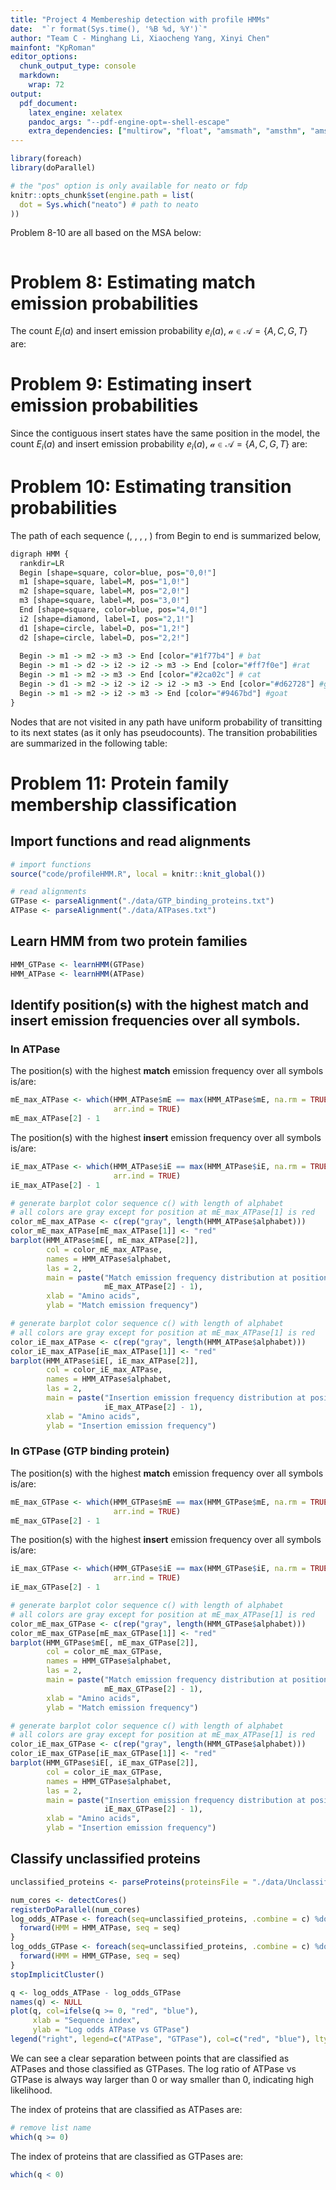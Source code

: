 ```yaml
---
title: "Project 4 Membereship detection with profile HMMs"
date:  "`r format(Sys.time(), '%B %d, %Y')`"
author: "Team C - Minghang Li, Xiaocheng Yang, Xinyi Chen"
mainfont: "KpRoman"
editor_options: 
  chunk_output_type: console
  markdown: 
    wrap: 72
output:
  pdf_document:
    latex_engine: xelatex
    pandoc_args: "--pdf-engine-opt=-shell-escape"
    extra_dependencies: ["multirow", "float", "amsmath", "amsthm", "amssymb", "cancel", "unicode-math" ]
---
```


```r
library(foreach)
library(doParallel)
```

```r
# the "pos" option is only available for neato or fdp
knitr::opts_chunk$set(engine.path = list(
  dot = Sys.which("neato") # path to neato
))
```

Problem 8-10 are all based on the MSA below:

```r

```

```{=latex}
\setlength{\tabcolsep}{10pt} % Default value: 6pt
\renewcommand{\arraystretch}{1.5}
\begin{table}[htbp]
\centering
\caption{Multiple sequence alignment for Problem 8-10}
\begin{tabular}{l|cccccc}
\multicolumn{1}{c|}{} & M & M & I       & I       & I       & M \\ \hline
bat                   & A & G & -       & -       & -       & C \\
rat                   & A & - & A       & G       & -       & C \\
cat                   & A & G & -       & -       & -       & C \\
gnat                  & - & G & A       & A       & A       & C \\
goat                  & A & G & -       & -       & A       & C \\ \hline
\multicolumn{1}{c|}{} & 1 & 2 & $\cdot$ & $\cdot$ & $\cdot$ & 3
\end{tabular}
\end{table}
```
# Problem 8: Estimating match emission probabilities

The count $E_i(a)$ and insert emission probability $e_i(a)$,
$\mathcal{a} \in \mathcal{A} = \{A, C, G, T\}$ are:

```{=latex}
\begin{table}[ht]
\centering
\caption{Estimated match emission probabilities of the profile HMM}
\begin{tabular}{ccccccc}
\hline
           & \multicolumn{2}{c}{\textbf{1}} & \multicolumn{2}{c}{\textbf{2}} & \multicolumn{2}{c}{\textbf{3}} \\ \hline
           & $E_1$          & $e_1$         & $E_2$          & $e_2$         & $E_3$          & $e_3$         \\ \hline
\textbf{A} & $5$            & $5/8$         & $1$            & $1/8$         & $1$            & $5/8$         \\
\textbf{C} & $1$            & $1/8$         & $1$            & $1/8$         & $6$            & $1/8$         \\
\textbf{G} & $1$            & $1/8$         & $5$            & $5/8$         & $1$            & $1/8$         \\
\textbf{T} & $1$            & $1/8$         & $1$            & $1/8$         & $1$            & $1/8$         \\ \hline
\end{tabular}
\end{table}
```
# Problem 9: Estimating insert emission probabilities

Since the contiguous insert states have the same position in the model,
the count $E_i(a)$ and insert emission probability $e_i(a)$,
$\mathcal{a} \in \mathcal{A} = \{A, C, G, T\}$ are:

```{=latex}
\begin{table}[ht]
\centering
\caption{Estimated insert emission probabilities of the profile HMM}
\begin{tabular}{ccccccc}
\hline
           & \multicolumn{2}{c}{\textbf{I}} \\ \hline
           & $E_1$          & $e_1$        \\ \hline
\textbf{A} & $6$            & $6/10$        \\
\textbf{C} & $1$            & $1/10$        \\
\textbf{G} & $2$            & $2/10$        \\
\textbf{T} & $1$            & $1/10$        \\ \hline
\end{tabular}
\end{table}
\pagebreak
```
# Problem 10: Estimating transition probabilities

The path of each sequence (\textcolor[HTML]{1f77b4}{bat},
\textcolor[HTML]{ff7f0e}{rat}, \textcolor[HTML]{2ca02c}{cat},
\textcolor[HTML]{d62728}{gnat}, \textcolor[HTML]{9467bd}{goat}) from
Begin to end is summarized below,

```r
digraph HMM {
  rankdir=LR
  Begin [shape=square, color=blue, pos="0,0!"]
  m1 [shape=square, label=M, pos="1,0!"]
  m2 [shape=square, label=M, pos="2,0!"]
  m3 [shape=square, label=M, pos="3,0!"]
  End [shape=square, color=blue, pos="4,0!"]
  i2 [shape=diamond, label=I, pos="2,1!"]
  d1 [shape=circle, label=D, pos="1,2!"]
  d2 [shape=circle, label=D, pos="2,2!"]
 
  Begin -> m1 -> m2 -> m3 -> End [color="#1f77b4"] # bat
  Begin -> m1 -> d2 -> i2 -> i2 -> m3 -> End [color="#ff7f0e"] #rat
  Begin -> m1 -> m2 -> m3 -> End [color="#2ca02c"] # cat
  Begin -> d1 -> m2 -> i2 -> i2 -> i2 -> m3 -> End [color="#d62728"] #gnat
  Begin -> m1 -> m2 -> i2 -> m3 -> End [color="#9467bd"] #goat
}
```

Nodes that are not visited in any path have uniform probability of
transitting to its next states (as it only has pseudocounts). The
transition probabilities are summarized in the following table:

```{=latex}
\begin{table}[ht]
\centering
\caption{Estimated transition probabilities of the profile HMM}
\begin{tabular}{cccccccccc}
\hline
                  & \multicolumn{2}{c}{\textbf{0}} & \multicolumn{2}{c}{\textbf{1}} & \multicolumn{2}{c}{\textbf{2}} & \multicolumn{2}{c}{\textbf{3}} \\ \hline
                  & $E_0$          & $e_0$         & $E_1$          & $e_1$         & $E_2$          & $e_2$         & $E_3$          & $e_3$         \\ \hline
$M \rightarrow M$ & $5$            & $5/8$         & $4$            & $4/7$         & $3$            & $3/7$         & $6$            & $6/8$         \\
$M \rightarrow I$ & $1$            & $1/8$         & $1$            & $1/7$         & $3$            & $3/7$         & $1$            & $1/8$         \\
$M \rightarrow D$ & $2$            & $2/8$         & $2$            & $2/7$         & $1$            & $1/7$         & $1$            & $1/8$         \\ \hline
$I \rightarrow M$ & $1$            & $1/3$         & $1$            & $1/3$         & $4$            & $4/9$         & $1$            & $1/3$         \\
$I \rightarrow I$ & $1$            & $1/3$         & $1$            & $1/3$         & $4$            & $4/9$         & $1$            & $1/3$         \\
$I \rightarrow D$ & $1$            & $1/3$         & $1$            & $1/3$         & $1$            & $1/9$         & $1$            & $1/3$         \\ \hline
$D \rightarrow M$ & $1$            & $1/3$         & $2$            & $2/4$         & $1$            & $1/4$         & $1$            & $1/3$         \\
$D \rightarrow I$ & $1$            & $1/3$         & $1$            & $1/4$         & $2$            & $2/4$         & $1$            & $1/3$         \\
$D \rightarrow D$ & $1$            & $1/3$         & $1$            & $1/4$         & $1$            & $1/4$         & $1$            & $1/3$         \\ \hline
\end{tabular}
\end{table}
\pagebreak
```
# Problem 11: Protein family membership classification

## Import functions and read alignments

```r
# import functions
source("code/profileHMM.R", local = knitr::knit_global())
```

```r
# read alignments
GTPase <- parseAlignment("./data/GTP_binding_proteins.txt")
ATPase <- parseAlignment("./data/ATPases.txt")
```

## Learn HMM from two protein families

```r
HMM_GTPase <- learnHMM(GTPase)
HMM_ATPase <- learnHMM(ATPase)
```

## Identify position(s) with the highest match and insert emission frequencies over all symbols.

### In ATPase

The position(s) with the highest **match** emission frequency over all
symbols is/are:

```r
mE_max_ATPase <- which(HMM_ATPase$mE == max(HMM_ATPase$mE, na.rm = TRUE), 
                       arr.ind = TRUE)
mE_max_ATPase[2] - 1
```

The position(s) with the highest **insert** emission frequency over all
symbols is/are:

```r
iE_max_ATPase <- which(HMM_ATPase$iE == max(HMM_ATPase$iE, na.rm = TRUE), 
                       arr.ind = TRUE)
iE_max_ATPase[2] - 1
```

```r
# generate barplot color sequence c() with length of alphabet
# all colors are gray except for position at mE_max_ATPase[1] is red
color_mE_max_ATPase <- c(rep("gray", length(HMM_ATPase$alphabet)))
color_mE_max_ATPase[mE_max_ATPase[1]] <- "red"
barplot(HMM_ATPase$mE[, mE_max_ATPase[2]],
        col = color_mE_max_ATPase,
        names = HMM_ATPase$alphabet,
        las = 2,
        main = paste("Match emission frequency distribution at position",
                     mE_max_ATPase[2] - 1),
        xlab = "Amino acids",
        ylab = "Match emission frequency")
```

```r
# generate barplot color sequence c() with length of alphabet
# all colors are gray except for position at mE_max_ATPase[1] is red
color_iE_max_ATPase <- c(rep("gray", length(HMM_ATPase$alphabet)))
color_iE_max_ATPase[iE_max_ATPase[1]] <- "red"
barplot(HMM_ATPase$iE[, iE_max_ATPase[2]],
        col = color_iE_max_ATPase,
        names = HMM_ATPase$alphabet,
        las = 2,
        main = paste("Insertion emission frequency distribution at position",
                     iE_max_ATPase[2] - 1),
        xlab = "Amino acids",
        ylab = "Insertion emission frequency")
```

### In GTPase (GTP binding protein)

The position(s) with the highest **match** emission frequency over all
symbols is/are:

```r
mE_max_GTPase <- which(HMM_GTPase$mE == max(HMM_GTPase$mE, na.rm = TRUE), 
                       arr.ind = TRUE)
mE_max_GTPase[2] - 1
```

The position(s) with the highest **insert** emission frequency over all
symbols is/are:

```r
iE_max_GTPase <- which(HMM_GTPase$iE == max(HMM_GTPase$iE, na.rm = TRUE), 
                       arr.ind = TRUE)
iE_max_GTPase[2] - 1
```

```r
# generate barplot color sequence c() with length of alphabet
# all colors are gray except for position at mE_max_ATPase[1] is red
color_mE_max_GTPase <- c(rep("gray", length(HMM_GTPase$alphabet)))
color_mE_max_GTPase[mE_max_GTPase[1]] <- "red"
barplot(HMM_GTPase$mE[, mE_max_GTPase[2]],
        col = color_mE_max_GTPase,
        names = HMM_GTPase$alphabet,
        las = 2,
        main = paste("Match emission frequency distribution at position",
                     mE_max_GTPase[2] - 1),
        xlab = "Amino acids",
        ylab = "Match emission frequency")
```

```r
# generate barplot color sequence c() with length of alphabet
# all colors are gray except for position at mE_max_ATPase[1] is red
color_iE_max_GTPase <- c(rep("gray", length(HMM_GTPase$alphabet)))
color_iE_max_GTPase[iE_max_GTPase[1]] <- "red"
barplot(HMM_GTPase$iE[, iE_max_GTPase[2]],
        col = color_iE_max_GTPase,
        names = HMM_GTPase$alphabet,
        las = 2,
        main = paste("Insertion emission frequency distribution at position",
                     iE_max_GTPase[2] - 1),
        xlab = "Amino acids",
        ylab = "Insertion emission frequency")
```

## Classify unclassified proteins

```r
unclassified_proteins <- parseProteins(proteinsFile = "./data/Unclassified_proteins.txt")
```

```r
num_cores <- detectCores()
registerDoParallel(num_cores)
log_odds_ATPase <- foreach(seq=unclassified_proteins, .combine = c) %dopar% {
  forward(HMM = HMM_ATPase, seq = seq)
}
log_odds_GTPase <- foreach(seq=unclassified_proteins, .combine = c) %dopar% {
  forward(HMM = HMM_GTPase, seq = seq)
}
stopImplicitCluster()
```

```r
q <- log_odds_ATPase - log_odds_GTPase
names(q) <- NULL
plot(q, col=ifelse(q >= 0, "red", "blue"),
     xlab = "Sequence index",
     ylab = "Log odds ATPase vs GTPase")
legend("right", legend=c("ATPase", "GTPase"), col=c("red", "blue"), lty=1, cex=0.8)
```

We can see a clear separation between points that are classified as
ATPases and those classified as GTPases. The log ratio of ATPase vs
GTPase is always way larger than 0 or way smaller than 0, indicating
high likelihood.

The index of proteins that are classified as ATPases are:

```r
# remove list name
which(q >= 0)
```

The index of proteins that are classified as GTPases are:

```r
which(q < 0)
```
